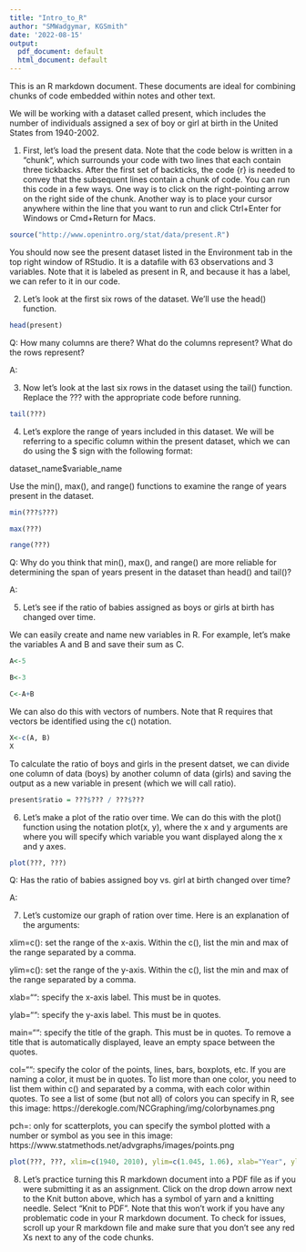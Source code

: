 ```yaml
---
title: "Intro_to_R"
author: "SMWadgymar, KGSmith"
date: '2022-08-15'
output:
  pdf_document: default
  html_document: default
---
```



This is an R markdown document.  These documents are ideal for combining chunks of code embedded within notes and other text.

We will be working with a dataset called present, which includes the number of individuals assigned a sex of boy or girl at birth in the United States from 1940-2002.

1) First, let's load the present data.  Note that the code below is written in a "chunk", which surrounds your code with two lines that each contain three tickbacks.  After the first set of backticks, the code {r} is needed to convey that the subsequent lines contain a chunk of code. 
You can run this code in a few ways.  One way is to click on the right-pointing arrow on the right side of the chunk.  Another way is to place your cursor anywhere within the line that you want to run and click Ctrl+Enter for Windows or Cmd+Return for Macs. 

```r
source("http://www.openintro.org/stat/data/present.R")
```

You should now see the present dataset listed in the Environment tab in the top right window of RStudio.  It is a datafile with 63 observations and 3 variables.  Note that it is labeled as present in R, and because it has a label, we can refer to it in our code.


2) Let's look at the first six rows of the dataset.  We'll use the head() function.

```r
head(present)
```

Q: How many columns are there?  What do the columns represent?  What do the rows represent?

A: 



3) Now let's look at the last six rows in the dataset using the tail() function.  Replace the ??? with the appropriate code before running.

```r
tail(???)
```


4) Let's explore the range of years included in this dataset.  We will be referring to a specific column within the present dataset, which we can do using the $ sign with the following format:

dataset_name$variable_name

Use the min(), max(), and range() functions to examine the range of years present in the dataset.  

```r
min(???$???)

max(???)

range(???)
```

Q: Why do you think that min(), max(), and range() are more reliable for determining the span of years present in the dataset than head() and tail()?

A: 



5) Let's see if the ratio of babies assigned as boys or girls at birth has changed over time.

We can easily create and name new variables in R.  For example, let's make the variables A and B and save their sum as C.

```r
A<-5

B<-3

C<-A+B
```

We can also do this with vectors of numbers.  Note that R requires that vectors be identified using the c() notation.

```r
X<-c(A, B)
X
```


To calculate the ratio of boys and girls in the present datset, we can divide one column of data (boys) by another column of data (girls) and saving the output as a new variable in present (which we will call ratio).

```r
present$ratio = ???$??? / ???$???
```



6) Let's make a plot of the ratio over time.  We can do this with the plot() function using the notation plot(x, y), where the x and y arguments are where you will specify which variable you want displayed along the x and y axes.

```r
plot(???, ???)
```

Q: Has the ratio of babies assigned boy vs. girl at birth changed over time?

A: 


7) Let's customize our graph of ration over time.  Here is an explanation of the arguments:

xlim=c(): set the range of the x-axis. Within the c(), list the min and max of the range separated by a comma.

ylim=c(): set the range of the y-axis. Within the c(), list the min and max of the range separated by a comma.

xlab="": specify the x-axis label.  This must be in quotes.

ylab="": specify the y-axis label.  This must be in quotes.

main="": specify the title of the graph.  This must be in quotes.  To remove a title that is automatically displayed, leave an empty space between the quotes.

col="": specify the color of the points, lines, bars, boxplots, etc. If you are naming a color, it must be in quotes.  To list more than one color, you need to list them within c() and separated by a comma, with each color within quotes.  To see a list of some (but not all) of colors you can specify in R, see this image: https://derekogle.com/NCGraphing/img/colorbynames.png

pch=: only for scatterplots, you can specify the symbol plotted with a number or symbol as you see in this image: https://www.statmethods.net/advgraphs/images/points.png 

```r
plot(???, ???, xlim=c(1940, 2010), ylim=c(1.045, 1.06), xlab="Year", ylab="Ratio of boys to girls", main=" ", col="goldenrod", pch=21)
```



8) Let's practice turning this R markdown document into a PDF file as if you were submitting it as an assignment.  Click on the drop down arrow next to the Knit button above, which has a symbol of yarn and a knitting needle.  Select "Knit to PDF".  Note that this won't work if you have any problematic code in your R markdown document.  To check for issues, scroll up your R markdown file and make sure that you don't see any red Xs next to any of the code chunks.

